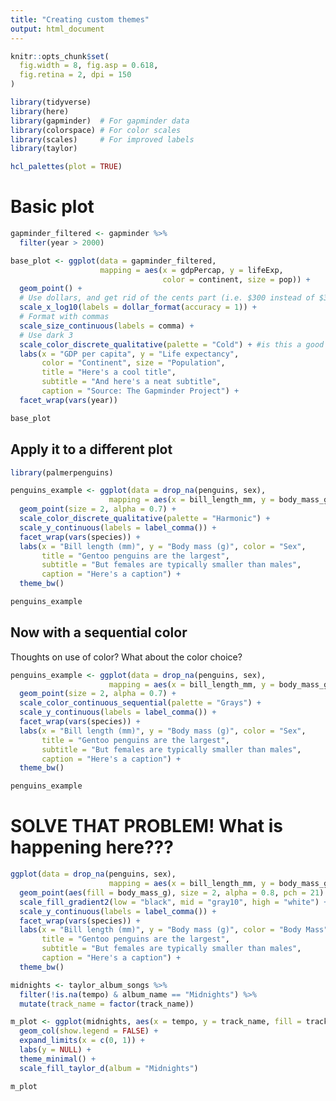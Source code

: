 ```yaml
---
title: "Creating custom themes"
output: html_document
---
```


```r
knitr::opts_chunk$set(
  fig.width = 8, fig.asp = 0.618,
  fig.retina = 2, dpi = 150
)
```

```r
library(tidyverse)
library(here)
library(gapminder)  # For gapminder data
library(colorspace) # For color scales
library(scales)     # For improved labels
library(taylor)
```
```r
hcl_palettes(plot = TRUE)

```

# Basic plot

```r
gapminder_filtered <- gapminder %>% 
  filter(year > 2000)

base_plot <- ggplot(data = gapminder_filtered,
                    mapping = aes(x = gdpPercap, y = lifeExp, 
                                  color = continent, size = pop)) +
  geom_point() +
  # Use dollars, and get rid of the cents part (i.e. $300 instead of $300.00)
  scale_x_log10(labels = dollar_format(accuracy = 1)) +
  # Format with commas
  scale_size_continuous(labels = comma) +
  # Use dark 3
  scale_color_discrete_qualitative(palette = "Cold") + #is this a good choice or not???
  labs(x = "GDP per capita", y = "Life expectancy",
       color = "Continent", size = "Population",
       title = "Here's a cool title",
       subtitle = "And here's a neat subtitle",
       caption = "Source: The Gapminder Project") +
  facet_wrap(vars(year))

base_plot
```



## Apply it to a different plot

```r
library(palmerpenguins)

penguins_example <- ggplot(data = drop_na(penguins, sex), 
                      mapping = aes(x = bill_length_mm, y = body_mass_g, color = str_to_title(sex))) +
  geom_point(size = 2, alpha = 0.7) + 
  scale_color_discrete_qualitative(palette = "Harmonic") +
  scale_y_continuous(labels = label_comma()) +
  facet_wrap(vars(species)) +
  labs(x = "Bill length (mm)", y = "Body mass (g)", color = "Sex",
       title = "Gentoo penguins are the largest",
       subtitle = "But females are typically smaller than males",
       caption = "Here's a caption") + 
  theme_bw()

penguins_example
```

## Now with a sequential color
Thoughts on use of color? What about the color choice? 

```r

penguins_example <- ggplot(data = drop_na(penguins, sex), 
                      mapping = aes(x = bill_length_mm, y = body_mass_g, color = body_mass_g)) +
  geom_point(size = 2, alpha = 0.7) + 
  scale_color_continuous_sequential(palette = "Grays") +
  scale_y_continuous(labels = label_comma()) +
  facet_wrap(vars(species)) +
  labs(x = "Bill length (mm)", y = "Body mass (g)", color = "Sex",
       title = "Gentoo penguins are the largest",
       subtitle = "But females are typically smaller than males",
       caption = "Here's a caption") + 
  theme_bw()

penguins_example
```

# SOLVE THAT PROBLEM! What is happening here???

```r
ggplot(data = drop_na(penguins, sex), 
                      mapping = aes(x = bill_length_mm, y = body_mass_g, shape = str_to_title(sex))) +
  geom_point(aes(fill = body_mass_g), size = 2, alpha = 0.8, pch = 21) + 
  scale_fill_gradient2(low = "black", mid = "gray10", high = "white") +
  scale_y_continuous(labels = label_comma()) +
  facet_wrap(vars(species)) +
  labs(x = "Bill length (mm)", y = "Body mass (g)", color = "Body Mass",
       title = "Gentoo penguins are the largest",
       subtitle = "But females are typically smaller than males",
       caption = "Here's a caption") + 
  theme_bw()
```

```r
midnights <- taylor_album_songs %>% 
  filter(!is.na(tempo) & album_name == "Midnights") %>% 
  mutate(track_name = factor(track_name))

m_plot <- ggplot(midnights, aes(x = tempo, y = track_name, fill = track_name)) +
  geom_col(show.legend = FALSE) +
  expand_limits(x = c(0, 1)) +
  labs(y = NULL) +
  theme_minimal() +
  scale_fill_taylor_d(album = "Midnights")

m_plot
```

